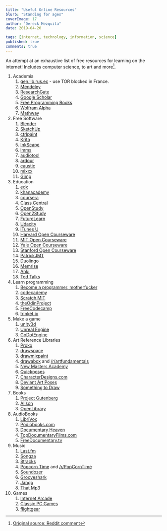 ```yaml
---
title: "Useful Online Resources"
blurb: "Standing for ages"
coverImage: 17
author: "Dereck Mezquita"
date: 2019-04-20

tags: [internet, technology, information, science]
published: true
comments: true
---
```


An attempt at an exhaustive list of free resources for learning on the internet! Includes computer science, to art and more[^1].

[^1]: [Original source: Reddit comment](https://www.reddit.com/r/AskReddit/comments/bf29wu/porn_aside_what_free_things_on_the_internet/elbrhvr/)

1. Academia
    1. [gen.lib.rus.ec](http://gen.lib.rus.ec) - use TOR blocked in France.
    1. [Mendeley](http://www.mendeley.com/)
    1. [ResearchGate](http://www.researchgate.com)
    1. [Google Scholar](http://scholar.google.com)
    1. [Free Programming Books](https://github.com/vhf/free-programming-books/blob/master/free-programming-books.md#professional-development)
    1. [Wolfram Alpha](http://www.wolframalpha.com/)
    1. [Mathway](http://mathway.com)
1. Free Software
    1. [Blender](https://www.blender.org/)
    1. [SketchUp](http://www.sketchup.com/products/sketchup-make)
    1. [ctrlpaint](http://www.ctrlpaint.com/)
    1. [Krita](https://krita.org/)
    1. [InkScape](https://inkscape.org/)
    1. [lmms](https://lmms.io/)
    1. [audiotool](https://www.audiotool.com/)
    1. [ardour](http://ardour.org/)
    1. [caustic](http://www.singlecellsoftware.com/caustic)
    1. [mixxx](http://mixxx.org/)
    1. [Gimp](http://www.gimp.org/)
1. Education
    1. [edx](https://www.edx.org/)
    1. [khanacademy](https://www.khanacademy.org/)
    1. [coursera](http://www.coursera.org/)
    1. [Class Central](https://www.class-central.com/)
    1. [OpenStudy](http://openstudy.com/)
    1. [Open2Study](http://www.open2study.com/)
    1. [FutureLearn](https://www.futurelearn.com/)
    1. [Udacity](https://www.udacity.com/)
    1. [iTunes U](https://itunes.apple.com/ie/app/itunes-u/id490217893?mt=8#)
    1. [Harvard Open Courseware](http://cs50.tv/2013/fall/)
    1. [MIT Open Courseware](http://ocw.mit.edu/index.htm)
    1. [Yale Open Courseware](http://oyc.yale.edu/)
    1. [Stanford Open Courseware](http://see.stanford.edu/see/courses.aspx)
    1. [PatrickJMT](http://patrickjmt.com/)
    1. [Duolingo](https://www.duolingo.com/)
    1. [Memrise](http://www.memrise.com/)
    1. [Anki](http://ankisrs.net/)
    1. [Ted Talks](http://ted.com/)
1. Learn programming
    1. [Become a programmer, motherfucker](http://programming-motherfucker.com/become.html)
    1. [codecademy](https://www.codecademy.com/)
    1. [Scratch MIT](http://scratch.mit.edu/)
    1. [theOdinProject](http://www.theodinproject.com/)
    1. [FreeCodecamp](http://www.freecodecamp.com/)
    1. [trinket.io](https://trinket.io)
1. Make a game
    1. [unity3d](http://unity3d.com/get-unity)
    1. [Unreal Engine](https://www.unrealengine.com/)
    1. [GoDotEngine](http://www.godotengine.org/)
1. Art Reference Libraries
    1. [Proko](http://www.proko.com/)
    1. [drawspace](https://www.drawspace.com/)
    1. [drawmixpaint](http://www.drawmixpaint.com/)
    1. [drawabox](http://drawabox.com) and [/r/artfundamentals](https://reddit.com/r/artfundamentals)
    1. [New Masters Academy](https://www.youtube.com/channel/UCliUF1c8m7MUspaCykJljSg)
    1. [Quickposes](http://www.quickposes.com/)
    1. [CharacterDesigns.com](http://www.characterdesigns.com)
    1. [Deviant Art Poses](http://senshistock.deviantart.com/gallery/?offset=0)
    1. [Something to Draw](http://something-to-draw.com/)
1. Books
    1. [Project Gutenberg](http://www.gutenberg.org/)
    1. [Alison](https://alison.com)
    1. [OpenLibrary](https://openlibrary.org/)
1. AudioBooks
    1. [LibriVox](https://librivox.org/)
    1. [Podiobooks.com](http://podiobooks.com)
    1. [Documentary Heaven](http://www.documentaryheaven.com)
    1. [TopDocumentaryFilms.com](http://topdocumentaryfilms.com)
    1. [FreeDocumentary.tv](http://freedocumentary.com)
1. Music
    1. [Last.fm](http://www.last.fm/)
    1. [Songza](http://songza.com/)
    1. [8tracks](http://8tracks.com/)
    1. [Popcorn Time](https://popcorntime.sh) and [/r/PopCornTime](https://reddit.com/r/PopCornTime)
    1. [Soundozer](http://soundozer.com)
    1. [Grooveshark](http://grooveshark.com/)
    1. [Jango](http://www.jango.com/)
    1. [That Mp3](http://www.thatmp3.com/)
1. Games
    1. [Internet Arcade](https://archive.org/details/internetarcade)
    1. [Classic PC Games](https://archive.org/details/classicpcgames)
    1. [flightgear](http://www.flightgear.org/)